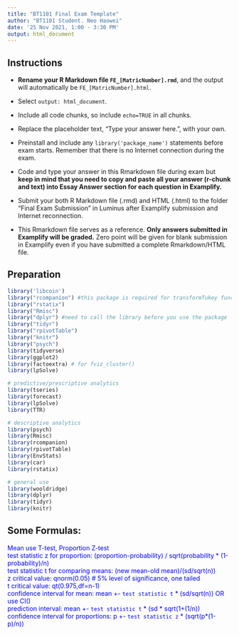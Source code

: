 ```yaml
---
title: "BT1101 Final Exam Template"
author: "BT1101 Student. Neo Haowei"
date: '25 Nov 2021, 1:00 - 3:30 PM'
output: html_document
---
```


## Instructions
- **Rename your R Markdown file `FE_[MatricNumber].rmd`**, and the output will automatically be `FE_[MatricNumber].html`. 
- Select `output: html_document`.
- Include all code chunks, so include `echo=TRUE` in all chunks.
- Replace the placeholder text, "Type your answer here.", with your own.
- Preinstall and include any `library('package_name')` statements before exam starts. Remember that there is no Internet connection during the exam.

- Code and type your answer in this Rmarkdown file during exam but **keep in mind that you need to copy and paste all your answer (r-chunk and text) into Essay Answer section for each question in Examplify.**
- Submit your both R Markdown file (.rmd) and HTML (.html) to the folder "Final Exam Submission" in Luminus after Examplify submission and Internet reconnection.
- This Rmarkdown file serves as a reference. **Only answers submitted in Examplify will be graded.** Zero point will be given for blank submission in Examplify even if you have submitted a complete Rmarkdown/HTML file.

## Preparation

```r

library('libcoin')
library("rcompanion") #this package is required for transformTukey function
library("rstatix")
library("Rmisc") 
library("dplyr") #need to call the library before you use the package
library("tidyr")
library("rpivotTable")
library("knitr")
library("psych")
library(tidyverse)
library(ggplot2) 
library(factoextra) # for fviz_cluster()
library(lpSolve)

# predictive/prescriptive analytics
library(tseries) 
library(forecast)
library(lpSolve)
library(TTR)

# descriptive analytics
library(psych)
library(Rmisc)
library(rcompanion)
library(rpivotTable)
library(EnvStats) 
library(car)
library(rstatix)

# general use
library(wooldridge)
library(dplyr)
library(tidyr)
library(knitr)
```

## Some Formulas:
<p style="color:blue">
Mean use T-test, Proportion Z-test  
test statistic z for proportion: (proportion-probability) / sqrt(probability * (1-probability)/n)  
test statistic t for comparing means: (new mean-old mean)/(sd/sqrt(n))  
z critical value: qnorm(0.05) # 5% level of significance, one tailed  
t critical value: qt(0.975,df=n-1)  
confidence interval for mean: mean +- `test statistic t` * (sd/sqrt(n)) OR use CI()  
prediction interval: mean +- `test statistic t` * (sd * sqrt(1+(1/n))  
confidence interval for proportions: p +- `test statistic z`  * (sqrt(p*(1-p)/n)) 
</p>



